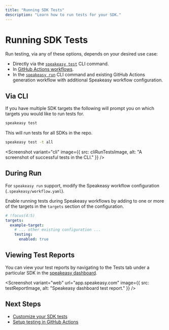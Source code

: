 ```yaml
---
title: "Running SDK Tests"
description: "Learn how to run tests for your SDK."
---
```



# Running SDK Tests

Run testing, via any of these options, depends on your desired use case:

- Directly via the [`speakeasy test`](/docs/speakeasy-reference/cli/test) CLI command.
- In [GitHub Actions workflows](/docs/customize-testing/github-actions).
- In the [`speakeasy run`](/docs/speakeasy-reference/cli/run) CLI command and existing GitHub Actions generation workflow with additional Speakeasy workflow configuration.

## Via CLI

If you have multiple SDK targets the following will prompt you on which targets you would like to run tests for.
```bash
speakeasy test
```

This will run tests for all SDKs in the repo.
```bash
speakeasy test -t all
```

<Screenshot 
  variant="cli"
  image={{
    src: cliRunTestsImage,
    alt: "A screenshot of successful tests in the CLI."
  }}
/>

## During Run

For `speakeasy run` support, modify the Speakeasy workflow configuration (`.speakeasy/workflow.yaml`).

Enable running tests during Speakeasy workflows by adding to one or more of the targets in the  `targets` section of the configuration.

```yaml
# !focus(4:5)
targets:
  example-target:
    # ... other existing configuration ...
    testing:
      enabled: true
```

## Viewing Test Reports

You can view your test reports by navigating to the Tests tab under a particular SDK in the [speakeasy dashboard](https://app.speakeasy.com/).

<Screenshot
  variant="web"
  url="app.speakeasy.com"
  image={{
    src: testReportImage,
    alt: "Speakeasy dashboard test report."
  }}
/>

## Next Steps

- [Customize your SDK tests](/docs/customize-testing/customizing-sdk-tests)
- [Setup testing in GitHub Actions](/docs/customize-testing/github-actions)
